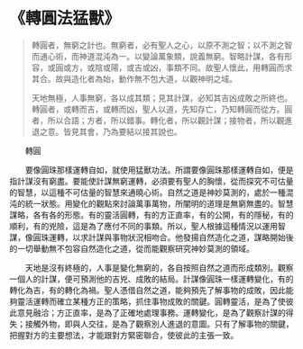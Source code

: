 # 《轉圓法猛獸》

> 轉圓者，無窮之計也。無窮者，必有聖人之心，以原不測之智；以不測之智而通心術，而神道混沌為一。以變論萬象類，說義無窮。智略計謀，各有形容，或圓或方，或陰或陽，或吉或凶，事類不同。故聖人懷此，用轉圓而求其合。故與造化者為始，動作無不包大道，以觀神明之域。
>
> 天地無極，人事無窮，各以成其類；見其計謀，必知其吉凶成敗之所終也。轉圓者，或轉而吉，或轉而凶，聖人以道，先知存亡，乃知轉圓而從方。圓者，所以合語；方者，所以錯事。轉化者，所以觀計謀；接物者，所以觀進退之意。皆見其會，乃為要結以接其說也。

&emsp;&emsp;轉圓

&emsp;&emsp;要像圓珠那樣運轉自如，就使用猛獸功法。所謂要像圓珠那樣運轉自如，便是指計謀沒有窮盡。要能使計謀無窮運轉，必須要有聖人的胸懷，從而探究不可估量的智慧，以這種不可估量的智慧來通曉心術。自然之道是神妙莫測的，處於一種混沌的統一狀態。用變化的觀點來討論萬事萬物，所闡明的道理是無窮無盡的。智慧謀略，各有各的形態。有的靈活圓轉，有的方正直率，有的公開，有的隱秘，有的順利，有的兇險，這是為了應付不同的事類。所以，聖人根據這種情況以運用智謀，像圓珠運轉，以求計謀與事物狀況相吻合。他發揚自然造化之道，謀略開始後的一切舉動無不包容自然造化之道，從而能觀察研究神妙莫測的領域。

&emsp;&emsp;天地是沒有終極的，人事是變化無窮的，各自按照自然之道而形成類別。觀察一個人的計謀，便可預測他的吉兇、成敗的結局。計謀像圓珠一樣運轉變化，有的轉化為吉，有的轉化為禍。聖人憑借自然之道，能夠預先了解事物的成敗，因此能夠靈活運轉而確立某種方正的策略，抓住事物成敗的關鍵。圓轉靈活，是為了使彼此意見融洽；方正直率，是為了正確地處理事務。運轉變化，是為了觀察計謀的得失；接觸外物，即與人交往，是為了觀察別人進退的意圖。只有了解事物的關鍵，把握對方的主要想法，才能跟對方緊密聯合，使彼此的主張一致。
